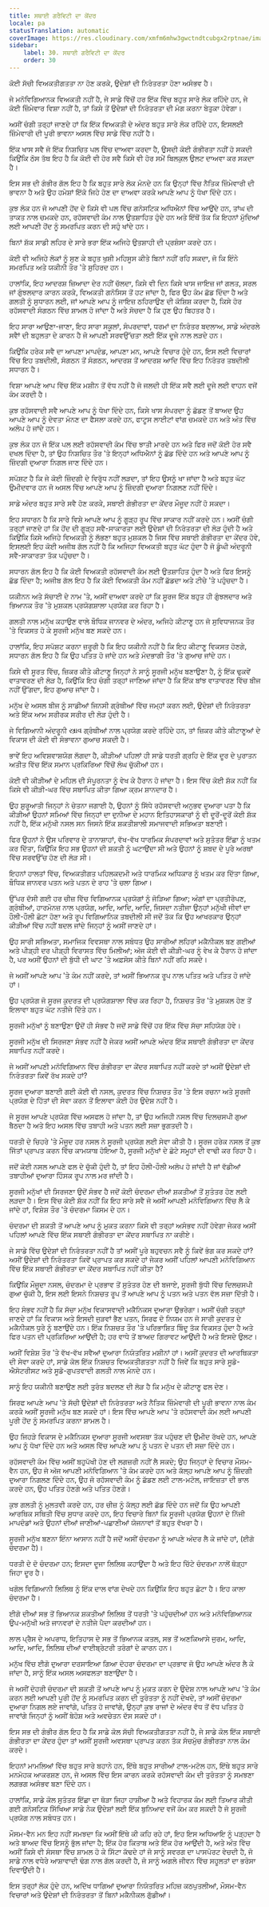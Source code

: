 ```yaml
---
title: ਸਥਾਈ ਗਰੈਵਿਟੀ ਦਾ ਕੇਂਦਰ
locale: pa
statusTranslation: automatic
coverImage: https://res.cloudinary.com/xmfm6mhw3gwctndtcubgx2rptnae/image/upload/v1740468922/small_cover_tratado_de_psicologia_revolucionaria_a4c0dca4e0.webp
sidebar:
    label: 30. ਸਥਾਈ ਗਰੈਵਿਟੀ ਦਾ ਕੇਂਦਰ
    order: 30
---
```

ਕੋਈ ਸੱਚੀ ਵਿਅਕਤੀਗਤਤਾ ਨਾ ਹੋਣ ਕਰਕੇ, ਉਦੇਸ਼ਾਂ ਦੀ ਨਿਰੰਤਰਤਾ ਹੋਣਾ ਅਸੰਭਵ ਹੈ।

ਜੇ ਮਨੋਵਿਗਿਆਨਕ ਵਿਅਕਤੀ ਨਹੀਂ ਹੈ, ਜੇ ਸਾਡੇ ਵਿੱਚੋਂ ਹਰ ਇੱਕ ਵਿੱਚ ਬਹੁਤ ਸਾਰੇ ਲੋਕ ਰਹਿੰਦੇ ਹਨ, ਜੇ ਕੋਈ ਜ਼ਿੰਮੇਵਾਰ ਵਿਸ਼ਾ ਨਹੀਂ ਹੈ, ਤਾਂ ਕਿਸੇ ਤੋਂ ਉਦੇਸ਼ਾਂ ਦੀ ਨਿਰੰਤਰਤਾ ਦੀ ਮੰਗ ਕਰਨਾ ਬੇਤੁਕਾ ਹੋਵੇਗਾ।

ਅਸੀਂ ਚੰਗੀ ਤਰ੍ਹਾਂ ਜਾਣਦੇ ਹਾਂ ਕਿ ਇੱਕ ਵਿਅਕਤੀ ਦੇ ਅੰਦਰ ਬਹੁਤ ਸਾਰੇ ਲੋਕ ਰਹਿੰਦੇ ਹਨ, ਇਸਲਈ ਜ਼ਿੰਮੇਵਾਰੀ ਦੀ ਪੂਰੀ ਭਾਵਨਾ ਅਸਲ ਵਿੱਚ ਸਾਡੇ ਵਿੱਚ ਨਹੀਂ ਹੈ।

ਇੱਕ ਖਾਸ ਸਵੈ ਜੋ ਇੱਕ ਨਿਸ਼ਚਿਤ ਪਲ ਵਿੱਚ ਦਾਅਵਾ ਕਰਦਾ ਹੈ, ਉਸਦੀ ਕੋਈ ਗੰਭੀਰਤਾ ਨਹੀਂ ਹੋ ਸਕਦੀ ਕਿਉਂਕਿ ਠੋਸ ਤੱਥ ਇਹ ਹੈ ਕਿ ਕੋਈ ਵੀ ਹੋਰ ਸਵੈ ਕਿਸੇ ਵੀ ਹੋਰ ਸਮੇਂ ਬਿਲਕੁਲ ਉਲਟ ਦਾਅਵਾ ਕਰ ਸਕਦਾ ਹੈ।

ਇਸ ਸਭ ਦੀ ਗੰਭੀਰ ਗੱਲ ਇਹ ਹੈ ਕਿ ਬਹੁਤ ਸਾਰੇ ਲੋਕ ਮੰਨਦੇ ਹਨ ਕਿ ਉਨ੍ਹਾਂ ਵਿੱਚ ਨੈਤਿਕ ਜ਼ਿੰਮੇਵਾਰੀ ਦੀ ਭਾਵਨਾ ਹੈ ਅਤੇ ਉਹ ਹਮੇਸ਼ਾਂ ਇੱਕੋ ਜਿਹੇ ਹੋਣ ਦਾ ਦਾਅਵਾ ਕਰਕੇ ਆਪਣੇ ਆਪ ਨੂੰ ਧੋਖਾ ਦਿੰਦੇ ਹਨ।

ਕੁਝ ਲੋਕ ਹਨ ਜੋ ਆਪਣੀ ਹੋਂਦ ਦੇ ਕਿਸੇ ਵੀ ਪਲ ਵਿੱਚ ਗਨੋਸਟਿਕ ਅਧਿਐਨਾਂ ਵਿੱਚ ਆਉਂਦੇ ਹਨ, ਤਾਂਘ ਦੀ ਤਾਕਤ ਨਾਲ ਚਮਕਦੇ ਹਨ, ਰਹੱਸਵਾਦੀ ਕੰਮ ਨਾਲ ਉਤਸ਼ਾਹਿਤ ਹੁੰਦੇ ਹਨ ਅਤੇ ਇੱਥੋਂ ਤੱਕ ਕਿ ਇਹਨਾਂ ਮੁੱਦਿਆਂ ਲਈ ਆਪਣੀ ਹੋਂਦ ਨੂੰ ਸਮਰਪਿਤ ਕਰਨ ਦੀ ਸਹੁੰ ਖਾਂਦੇ ਹਨ।

ਬਿਨਾਂ ਸ਼ੱਕ ਸਾਡੀ ਲਹਿਰ ਦੇ ਸਾਰੇ ਭਰਾ ਇੱਕ ਅਜਿਹੇ ਉਤਸ਼ਾਹੀ ਦੀ ਪ੍ਰਸ਼ੰਸਾ ਕਰਦੇ ਹਨ।

ਕੋਈ ਵੀ ਅਜਿਹੇ ਲੋਕਾਂ ਨੂੰ ਸੁਣ ਕੇ ਬਹੁਤ ਖੁਸ਼ੀ ਮਹਿਸੂਸ ਕੀਤੇ ਬਿਨਾਂ ਨਹੀਂ ਰਹਿ ਸਕਦਾ, ਜੋ ਕਿ ਇੰਨੇ ਸਮਰਪਿਤ ਅਤੇ ਯਕੀਨੀ ਤੌਰ 'ਤੇ ਸੁਹਿਰਦ ਹਨ।

ਹਾਲਾਂਕਿ, ਇਹ ਆਦਰਸ਼ ਜ਼ਿਆਦਾ ਦੇਰ ਨਹੀਂ ਚੱਲਦਾ, ਕਿਸੇ ਵੀ ਦਿਨ ਕਿਸੇ ਖਾਸ ਜਾਇਜ਼ ਜਾਂ ਗਲਤ, ਸਰਲ ਜਾਂ ਗੁੰਝਲਦਾਰ ਕਾਰਨ ਕਰਕੇ, ਵਿਅਕਤੀ ਗਨੋਸਿਸ ਤੋਂ ਹਟ ਜਾਂਦਾ ਹੈ, ਫਿਰ ਉਹ ਕੰਮ ਛੱਡ ਦਿੰਦਾ ਹੈ ਅਤੇ ਗਲਤੀ ਨੂੰ ਸੁਧਾਰਨ ਲਈ, ਜਾਂ ਆਪਣੇ ਆਪ ਨੂੰ ਜਾਇਜ਼ ਠਹਿਰਾਉਣ ਦੀ ਕੋਸ਼ਿਸ਼ ਕਰਦਾ ਹੈ, ਕਿਸੇ ਹੋਰ ਰਹੱਸਵਾਦੀ ਸੰਗਠਨ ਵਿੱਚ ਸ਼ਾਮਲ ਹੋ ਜਾਂਦਾ ਹੈ ਅਤੇ ਸੋਚਦਾ ਹੈ ਕਿ ਹੁਣ ਉਹ ਬਿਹਤਰ ਹੈ।

ਇਹ ਸਾਰਾ ਆਉਣਾ-ਜਾਣਾ, ਇਹ ਸਾਰਾ ਸਕੂਲਾਂ, ਸੰਪਰਦਾਵਾਂ, ਧਰਮਾਂ ਦਾ ਨਿਰੰਤਰ ਬਦਲਾਅ, ਸਾਡੇ ਅੰਦਰਲੇ ਸਵੈਾਂ ਦੀ ਬਹੁਲਤਾ ਦੇ ਕਾਰਨ ਹੈ ਜੋ ਆਪਣੀ ਸਰਵਉੱਚਤਾ ਲਈ ਇੱਕ ਦੂਜੇ ਨਾਲ ਲੜਦੇ ਹਨ।

ਕਿਉਂਕਿ ਹਰੇਕ ਸਵੈ ਦਾ ਆਪਣਾ ਮਾਪਦੰਡ, ਆਪਣਾ ਮਨ, ਆਪਣੇ ਵਿਚਾਰ ਹੁੰਦੇ ਹਨ, ਇਸ ਲਈ ਵਿਚਾਰਾਂ ਵਿੱਚ ਇਹ ਤਬਦੀਲੀ, ਸੰਗਠਨ ਤੋਂ ਸੰਗਠਨ, ਆਦਰਸ਼ ਤੋਂ ਆਦਰਸ਼ ਆਦਿ ਵਿੱਚ ਇਹ ਨਿਰੰਤਰ ਤਬਦੀਲੀ ਸਧਾਰਨ ਹੈ।

ਵਿਸ਼ਾ ਆਪਣੇ ਆਪ ਵਿੱਚ ਇੱਕ ਮਸ਼ੀਨ ਤੋਂ ਵੱਧ ਨਹੀਂ ਹੈ ਜੋ ਜਲਦੀ ਹੀ ਇੱਕ ਸਵੈ ਲਈ ਦੂਜੇ ਲਈ ਵਾਹਨ ਵਜੋਂ ਕੰਮ ਕਰਦੀ ਹੈ।

ਕੁਝ ਰਹੱਸਵਾਦੀ ਸਵੈ ਆਪਣੇ ਆਪ ਨੂੰ ਧੋਖਾ ਦਿੰਦੇ ਹਨ, ਕਿਸੇ ਖਾਸ ਸੰਪਰਦਾ ਨੂੰ ਛੱਡਣ ਤੋਂ ਬਾਅਦ ਉਹ ਆਪਣੇ ਆਪ ਨੂੰ ਦੇਵਤਾ ਮੰਨਣ ਦਾ ਫੈਸਲਾ ਕਰਦੇ ਹਨ, ਫਾਟੂਸ ਲਾਈਟਾਂ ਵਾਂਗ ਚਮਕਦੇ ਹਨ ਅਤੇ ਅੰਤ ਵਿੱਚ ਅਲੋਪ ਹੋ ਜਾਂਦੇ ਹਨ।

ਕੁਝ ਲੋਕ ਹਨ ਜੋ ਇੱਕ ਪਲ ਲਈ ਰਹੱਸਵਾਦੀ ਕੰਮ ਵਿੱਚ ਝਾਤੀ ਮਾਰਦੇ ਹਨ ਅਤੇ ਫਿਰ ਜਦੋਂ ਕੋਈ ਹੋਰ ਸਵੈ ਦਖਲ ਦਿੰਦਾ ਹੈ, ਤਾਂ ਉਹ ਨਿਸ਼ਚਿਤ ਤੌਰ 'ਤੇ ਇਨ੍ਹਾਂ ਅਧਿਐਨਾਂ ਨੂੰ ਛੱਡ ਦਿੰਦੇ ਹਨ ਅਤੇ ਆਪਣੇ ਆਪ ਨੂੰ ਜ਼ਿੰਦਗੀ ਦੁਆਰਾ ਨਿਗਲ ਜਾਣ ਦਿੰਦੇ ਹਨ।

ਸਪੱਸ਼ਟ ਹੈ ਕਿ ਜੇ ਕੋਈ ਜ਼ਿੰਦਗੀ ਦੇ ਵਿਰੁੱਧ ਨਹੀਂ ਲੜਦਾ, ਤਾਂ ਇਹ ਉਸਨੂੰ ਖਾ ਜਾਂਦਾ ਹੈ ਅਤੇ ਬਹੁਤ ਘੱਟ ਉਮੀਦਵਾਰ ਹਨ ਜੋ ਅਸਲ ਵਿੱਚ ਆਪਣੇ ਆਪ ਨੂੰ ਜ਼ਿੰਦਗੀ ਦੁਆਰਾ ਨਿਗਲਣ ਨਹੀਂ ਦਿੰਦੇ।

ਸਾਡੇ ਅੰਦਰ ਬਹੁਤ ਸਾਰੇ ਸਵੈ ਹੋਣ ਕਰਕੇ, ਸਥਾਈ ਗੰਭੀਰਤਾ ਦਾ ਕੇਂਦਰ ਮੌਜੂਦ ਨਹੀਂ ਹੋ ਸਕਦਾ।

ਇਹ ਸਧਾਰਨ ਹੈ ਕਿ ਸਾਰੇ ਵਿਸ਼ੇ ਆਪਣੇ ਆਪ ਨੂੰ ਗੂੜ੍ਹ ਰੂਪ ਵਿੱਚ ਸਾਕਾਰ ਨਹੀਂ ਕਰਦੇ ਹਨ। ਅਸੀਂ ਚੰਗੀ ਤਰ੍ਹਾਂ ਜਾਣਦੇ ਹਾਂ ਕਿ ਹੋਂਦ ਦੀ ਗੂੜ੍ਹ ਸਵੈ-ਸਾਕਾਰਤਾ ਲਈ ਉਦੇਸ਼ਾਂ ਦੀ ਨਿਰੰਤਰਤਾ ਦੀ ਲੋੜ ਹੁੰਦੀ ਹੈ ਅਤੇ ਕਿਉਂਕਿ ਕਿਸੇ ਅਜਿਹੇ ਵਿਅਕਤੀ ਨੂੰ ਲੱਭਣਾ ਬਹੁਤ ਮੁਸ਼ਕਲ ਹੈ ਜਿਸ ਵਿੱਚ ਸਥਾਈ ਗੰਭੀਰਤਾ ਦਾ ਕੇਂਦਰ ਹੋਵੇ, ਇਸਲਈ ਇਹ ਕੋਈ ਅਜੀਬ ਗੱਲ ਨਹੀਂ ਹੈ ਕਿ ਅਜਿਹਾ ਵਿਅਕਤੀ ਬਹੁਤ ਘੱਟ ਹੁੰਦਾ ਹੈ ਜੋ ਡੂੰਘੀ ਅੰਦਰੂਨੀ ਸਵੈ-ਸਾਕਾਰਤਾ ਤੱਕ ਪਹੁੰਚਦਾ ਹੈ।

ਸਧਾਰਨ ਗੱਲ ਇਹ ਹੈ ਕਿ ਕੋਈ ਵਿਅਕਤੀ ਰਹੱਸਵਾਦੀ ਕੰਮ ਲਈ ਉਤਸ਼ਾਹਿਤ ਹੁੰਦਾ ਹੈ ਅਤੇ ਫਿਰ ਇਸਨੂੰ ਛੱਡ ਦਿੰਦਾ ਹੈ; ਅਜੀਬ ਗੱਲ ਇਹ ਹੈ ਕਿ ਕੋਈ ਵਿਅਕਤੀ ਕੰਮ ਨਹੀਂ ਛੱਡਦਾ ਅਤੇ ਟੀਚੇ 'ਤੇ ਪਹੁੰਚਦਾ ਹੈ।

ਯਕੀਨਨ ਅਤੇ ਸੱਚਾਈ ਦੇ ਨਾਮ 'ਤੇ, ਅਸੀਂ ਦਾਅਵਾ ਕਰਦੇ ਹਾਂ ਕਿ ਸੂਰਜ ਇੱਕ ਬਹੁਤ ਹੀ ਗੁੰਝਲਦਾਰ ਅਤੇ ਭਿਆਨਕ ਤੌਰ 'ਤੇ ਮੁਸ਼ਕਲ ਪ੍ਰਯੋਗਸ਼ਾਲਾ ਪ੍ਰਯੋਗ ਕਰ ਰਿਹਾ ਹੈ।

ਗਲਤੀ ਨਾਲ ਮਨੁੱਖ ਕਹਾਉਣ ਵਾਲੇ ਬੌਧਿਕ ਜਾਨਵਰ ਦੇ ਅੰਦਰ, ਅਜਿਹੇ ਕੀਟਾਣੂ ਹਨ ਜੋ ਸੁਵਿਧਾਜਨਕ ਤੌਰ 'ਤੇ ਵਿਕਸਤ ਹੋ ਕੇ ਸੂਰਜੀ ਮਨੁੱਖ ਬਣ ਸਕਦੇ ਹਨ।

ਹਾਲਾਂਕਿ, ਇਹ ਸਪੱਸ਼ਟ ਕਰਨਾ ਜ਼ਰੂਰੀ ਹੈ ਕਿ ਇਹ ਯਕੀਨੀ ਨਹੀਂ ਹੈ ਕਿ ਇਹ ਕੀਟਾਣੂ ਵਿਕਸਤ ਹੋਣਗੇ, ਸਧਾਰਨ ਗੱਲ ਇਹ ਹੈ ਕਿ ਉਹ ਪਤਿਤ ਹੋ ਜਾਂਦੇ ਹਨ ਅਤੇ ਮੰਦਭਾਗੀ ਤੌਰ 'ਤੇ ਗੁਆਚ ਜਾਂਦੇ ਹਨ।

ਕਿਸੇ ਵੀ ਸੂਰਤ ਵਿੱਚ, ਜ਼ਿਕਰ ਕੀਤੇ ਕੀਟਾਣੂ ਜਿਨ੍ਹਾਂ ਨੇ ਸਾਨੂੰ ਸੂਰਜੀ ਮਨੁੱਖ ਬਣਾਉਣਾ ਹੈ, ਨੂੰ ਇੱਕ ਢੁਕਵੇਂ ਵਾਤਾਵਰਣ ਦੀ ਲੋੜ ਹੈ, ਕਿਉਂਕਿ ਇਹ ਚੰਗੀ ਤਰ੍ਹਾਂ ਜਾਣਿਆ ਜਾਂਦਾ ਹੈ ਕਿ ਇੱਕ ਬਾਂਝ ਵਾਤਾਵਰਣ ਵਿੱਚ ਬੀਜ ਨਹੀਂ ਉੱਗਦਾ, ਇਹ ਗੁਆਚ ਜਾਂਦਾ ਹੈ।

ਮਨੁੱਖ ਦੇ ਅਸਲ ਬੀਜ ਨੂੰ ਸਾਡੀਆਂ ਜਿਨਸੀ ਗ੍ਰੰਥੀਆਂ ਵਿੱਚ ਜਮ੍ਹਾਂ ਕਰਨ ਲਈ, ਉਦੇਸ਼ਾਂ ਦੀ ਨਿਰੰਤਰਤਾ ਅਤੇ ਇੱਕ ਆਮ ਸਰੀਰਕ ਸਰੀਰ ਦੀ ਲੋੜ ਹੁੰਦੀ ਹੈ।

ਜੇ ਵਿਗਿਆਨੀ ਅੰਦਰੂਨੀ સ્ત્રાવ ਗ੍ਰੰਥੀਆਂ ਨਾਲ ਪ੍ਰਯੋਗ ਕਰਦੇ ਰਹਿੰਦੇ ਹਨ, ਤਾਂ ਜ਼ਿਕਰ ਕੀਤੇ ਕੀਟਾਣੂਆਂ ਦੇ ਵਿਕਾਸ ਦੀ ਕੋਈ ਵੀ ਸੰਭਾਵਨਾ ਗੁਆਚ ਸਕਦੀ ਹੈ।

ਭਾਵੇਂ ਇਹ ਅਵਿਸ਼ਵਾਸ਼ਯੋਗ ਲੱਗਦਾ ਹੈ, ਕੀੜੀਆਂ ਪਹਿਲਾਂ ਹੀ ਸਾਡੇ ਧਰਤੀ ਗ੍ਰਹਿ ਦੇ ਇੱਕ ਦੂਰ ਦੇ ਪੁਰਾਤਨ ਅਤੀਤ ਵਿੱਚ ਇੱਕ ਸਮਾਨ ਪ੍ਰਕਿਰਿਆ ਵਿੱਚੋਂ ਲੰਘ ਚੁੱਕੀਆਂ ਹਨ।

ਕੋਈ ਵੀ ਕੀੜੀਆਂ ਦੇ ਮਹਿਲ ਦੀ ਸੰਪੂਰਨਤਾ ਨੂੰ ਵੇਖ ਕੇ ਹੈਰਾਨ ਹੋ ਜਾਂਦਾ ਹੈ। ਇਸ ਵਿੱਚ ਕੋਈ ਸ਼ੱਕ ਨਹੀਂ ਕਿ ਕਿਸੇ ਵੀ ਕੀੜੀ-ਘਰ ਵਿੱਚ ਸਥਾਪਿਤ ਕੀਤਾ ਗਿਆ ਕ੍ਰਮ ਸ਼ਾਨਦਾਰ ਹੈ।

ਉਹ ਸ਼ੁਰੂਆਤੀ ਜਿਨ੍ਹਾਂ ਨੇ ਚੇਤਨਾ ਜਗਾਈ ਹੈ, ਉਹਨਾਂ ਨੂੰ ਸਿੱਧੇ ਰਹੱਸਵਾਦੀ ਅਨੁਭਵ ਦੁਆਰਾ ਪਤਾ ਹੈ ਕਿ ਕੀੜੀਆਂ ਉਹਨਾਂ ਸਮਿਆਂ ਵਿੱਚ ਜਿਨ੍ਹਾਂ ਦਾ ਦੁਨੀਆ ਦੇ ਮਹਾਨ ਇਤਿਹਾਸਕਾਰਾਂ ਨੂੰ ਵੀ ਦੂਰੋਂ-ਦੂਰੋਂ ਕੋਈ ਸ਼ੱਕ ਨਹੀਂ ਹੈ, ਇੱਕ ਮਨੁੱਖੀ ਨਸਲ ਸਨ ਜਿਸਨੇ ਇੱਕ ਸ਼ਕਤੀਸ਼ਾਲੀ ਸਮਾਜਵਾਦੀ ਸਭਿਅਤਾ ਬਣਾਈ।

ਫਿਰ ਉਹਨਾਂ ਨੇ ਉਸ ਪਰਿਵਾਰ ਦੇ ਤਾਨਾਸ਼ਾਹਾਂ, ਵੱਖ-ਵੱਖ ਧਾਰਮਿਕ ਸੰਪਰਦਾਵਾਂ ਅਤੇ ਸੁਤੰਤਰ ਇੱਛਾ ਨੂੰ ਖਤਮ ਕਰ ਦਿੱਤਾ, ਕਿਉਂਕਿ ਇਹ ਸਭ ਉਹਨਾਂ ਦੀ ਸ਼ਕਤੀ ਨੂੰ ਘਟਾਉਂਦਾ ਸੀ ਅਤੇ ਉਹਨਾਂ ਨੂੰ ਸ਼ਬਦ ਦੇ ਪੂਰੇ ਅਰਥਾਂ ਵਿੱਚ ਸਰਵਉੱਚ ਹੋਣ ਦੀ ਲੋੜ ਸੀ।

ਇਹਨਾਂ ਹਾਲਤਾਂ ਵਿੱਚ, ਵਿਅਕਤੀਗਤ ਪਹਿਲਕਦਮੀ ਅਤੇ ਧਾਰਮਿਕ ਅਧਿਕਾਰ ਨੂੰ ਖਤਮ ਕਰ ਦਿੱਤਾ ਗਿਆ, ਬੌਧਿਕ ਜਾਨਵਰ ਪਤਨ ਅਤੇ ਪਤਨ ਦੇ ਰਾਹ 'ਤੇ ਚਲਾ ਗਿਆ।

ਉੱਪਰ ਦੱਸੀ ਗਈ ਹਰ ਚੀਜ਼ ਵਿੱਚ ਵਿਗਿਆਨਕ ਪ੍ਰਯੋਗਾਂ ਨੂੰ ਜੋੜਿਆ ਗਿਆ; ਅੰਗਾਂ ਦਾ ਪ੍ਰਤੀਰੋਪਣ, ਗ੍ਰੰਥੀਆਂ, ਹਾਰਮੋਨਜ਼ ਨਾਲ ਪ੍ਰਯੋਗ, ਆਦਿ, ਆਦਿ, ਆਦਿ, ਜਿਸਦਾ ਨਤੀਜਾ ਉਨ੍ਹਾਂ ਮਨੁੱਖੀ ਜੀਵਾਂ ਦਾ ਹੌਲੀ-ਹੌਲੀ ਛੋਟਾ ਹੋਣਾ ਅਤੇ ਰੂਪ ਵਿਗਿਆਨਿਕ ਤਬਦੀਲੀ ਸੀ ਜਦੋਂ ਤੱਕ ਕਿ ਉਹ ਆਖਰਕਾਰ ਉਨ੍ਹਾਂ ਕੀੜੀਆਂ ਵਿੱਚ ਨਹੀਂ ਬਦਲ ਜਾਂਦੇ ਜਿਨ੍ਹਾਂ ਨੂੰ ਅਸੀਂ ਜਾਣਦੇ ਹਾਂ।

ਉਹ ਸਾਰੀ ਸਭਿਅਤਾ, ਸਮਾਜਿਕ ਵਿਵਸਥਾ ਨਾਲ ਸਬੰਧਤ ਉਹ ਸਾਰੀਆਂ ਲਹਿਰਾਂ ਮਕੈਨੀਕਲ ਬਣ ਗਈਆਂ ਅਤੇ ਪੀੜ੍ਹੀ ਦਰ ਪੀੜ੍ਹੀ ਵਿਰਾਸਤ ਵਿੱਚ ਮਿਲੀਆਂ; ਅੱਜ ਕੋਈ ਵੀ ਕੀੜੀ-ਘਰ ਨੂੰ ਵੇਖ ਕੇ ਹੈਰਾਨ ਹੋ ਜਾਂਦਾ ਹੈ, ਪਰ ਅਸੀਂ ਉਹਨਾਂ ਦੀ ਬੁੱਧੀ ਦੀ ਘਾਟ 'ਤੇ ਅਫ਼ਸੋਸ ਕੀਤੇ ਬਿਨਾਂ ਨਹੀਂ ਰਹਿ ਸਕਦੇ।

ਜੇ ਅਸੀਂ ਆਪਣੇ ਆਪ 'ਤੇ ਕੰਮ ਨਹੀਂ ਕਰਦੇ, ਤਾਂ ਅਸੀਂ ਭਿਆਨਕ ਰੂਪ ਨਾਲ ਪਤਿਤ ਅਤੇ ਪਤਿਤ ਹੋ ਜਾਂਦੇ ਹਾਂ।

ਉਹ ਪ੍ਰਯੋਗ ਜੋ ਸੂਰਜ ਕੁਦਰਤ ਦੀ ਪ੍ਰਯੋਗਸ਼ਾਲਾ ਵਿੱਚ ਕਰ ਰਿਹਾ ਹੈ, ਨਿਸ਼ਚਤ ਤੌਰ 'ਤੇ ਮੁਸ਼ਕਲ ਹੋਣ ਤੋਂ ਇਲਾਵਾ ਬਹੁਤ ਘੱਟ ਨਤੀਜੇ ਦਿੱਤੇ ਹਨ।

ਸੂਰਜੀ ਮਨੁੱਖਾਂ ਨੂੰ ਬਣਾਉਣਾ ਉਦੋਂ ਹੀ ਸੰਭਵ ਹੈ ਜਦੋਂ ਸਾਡੇ ਵਿੱਚੋਂ ਹਰ ਇੱਕ ਵਿੱਚ ਸੱਚਾ ਸਹਿਯੋਗ ਹੋਵੇ।

ਸੂਰਜੀ ਮਨੁੱਖ ਦੀ ਸਿਰਜਣਾ ਸੰਭਵ ਨਹੀਂ ਹੈ ਜੇਕਰ ਅਸੀਂ ਆਪਣੇ ਅੰਦਰ ਇੱਕ ਸਥਾਈ ਗੰਭੀਰਤਾ ਦਾ ਕੇਂਦਰ ਸਥਾਪਿਤ ਨਹੀਂ ਕਰਦੇ।

ਜੇ ਅਸੀਂ ਆਪਣੀ ਮਨੋਵਿਗਿਆਨ ਵਿੱਚ ਗੰਭੀਰਤਾ ਦਾ ਕੇਂਦਰ ਸਥਾਪਿਤ ਨਹੀਂ ਕਰਦੇ ਤਾਂ ਅਸੀਂ ਉਦੇਸ਼ਾਂ ਦੀ ਨਿਰੰਤਰਤਾ ਕਿਵੇਂ ਰੱਖ ਸਕਦੇ ਹਾਂ?

ਸੂਰਜ ਦੁਆਰਾ ਬਣਾਈ ਗਈ ਕੋਈ ਵੀ ਨਸਲ, ਕੁਦਰਤ ਵਿੱਚ ਨਿਸ਼ਚਤ ਤੌਰ 'ਤੇ ਇਸ ਰਚਨਾ ਅਤੇ ਸੂਰਜੀ ਪ੍ਰਯੋਗ ਦੇ ਹਿੱਤਾਂ ਦੀ ਸੇਵਾ ਕਰਨ ਤੋਂ ਇਲਾਵਾ ਕੋਈ ਹੋਰ ਉਦੇਸ਼ ਨਹੀਂ ਹੈ।

ਜੇ ਸੂਰਜ ਆਪਣੇ ਪ੍ਰਯੋਗ ਵਿੱਚ ਅਸਫਲ ਹੋ ਜਾਂਦਾ ਹੈ, ਤਾਂ ਉਹ ਅਜਿਹੀ ਨਸਲ ਵਿੱਚ ਦਿਲਚਸਪੀ ਗੁਆ ਬੈਠਦਾ ਹੈ ਅਤੇ ਇਹ ਅਸਲ ਵਿੱਚ ਤਬਾਹੀ ਅਤੇ ਪਤਨ ਲਈ ਸਜ਼ਾ ਭੁਗਤਦੀ ਹੈ।

ਧਰਤੀ ਦੇ ਚਿਹਰੇ 'ਤੇ ਮੌਜੂਦ ਹਰ ਨਸਲ ਨੇ ਸੂਰਜੀ ਪ੍ਰਯੋਗ ਲਈ ਸੇਵਾ ਕੀਤੀ ਹੈ। ਸੂਰਜ ਹਰੇਕ ਨਸਲ ਤੋਂ ਕੁਝ ਜਿੱਤਾਂ ਪ੍ਰਾਪਤ ਕਰਨ ਵਿੱਚ ਕਾਮਯਾਬ ਹੋਇਆ ਹੈ, ਸੂਰਜੀ ਮਨੁੱਖਾਂ ਦੇ ਛੋਟੇ ਸਮੂਹਾਂ ਦੀ ਵਾਢੀ ਕਰ ਰਿਹਾ ਹੈ।

ਜਦੋਂ ਕੋਈ ਨਸਲ ਆਪਣੇ ਫਲ ਦੇ ਚੁੱਕੀ ਹੁੰਦੀ ਹੈ, ਤਾਂ ਇਹ ਹੌਲੀ-ਹੌਲੀ ਅਲੋਪ ਹੋ ਜਾਂਦੀ ਹੈ ਜਾਂ ਵੱਡੀਆਂ ਤਬਾਹੀਆਂ ਦੁਆਰਾ ਹਿੰਸਕ ਰੂਪ ਨਾਲ ਮਰ ਜਾਂਦੀ ਹੈ।

ਸੂਰਜੀ ਮਨੁੱਖਾਂ ਦੀ ਸਿਰਜਣਾ ਉਦੋਂ ਸੰਭਵ ਹੈ ਜਦੋਂ ਕੋਈ ਚੰਦਰਮਾ ਦੀਆਂ ਸ਼ਕਤੀਆਂ ਤੋਂ ਸੁਤੰਤਰ ਹੋਣ ਲਈ ਲੜਦਾ ਹੈ। ਇਸ ਵਿੱਚ ਕੋਈ ਸ਼ੱਕ ਨਹੀਂ ਕਿ ਇਹ ਸਾਰੇ ਸਵੈ ਜੋ ਅਸੀਂ ਆਪਣੀ ਮਨੋਵਿਗਿਆਨ ਵਿੱਚ ਲੈ ਕੇ ਜਾਂਦੇ ਹਾਂ, ਵਿਸ਼ੇਸ਼ ਤੌਰ 'ਤੇ ਚੰਦਰਮਾ ਕਿਸਮ ਦੇ ਹਨ।

ਚੰਦਰਮਾ ਦੀ ਸ਼ਕਤੀ ਤੋਂ ਆਪਣੇ ਆਪ ਨੂੰ ਮੁਕਤ ਕਰਨਾ ਕਿਸੇ ਵੀ ਤਰ੍ਹਾਂ ਅਸੰਭਵ ਨਹੀਂ ਹੋਵੇਗਾ ਜੇਕਰ ਅਸੀਂ ਪਹਿਲਾਂ ਆਪਣੇ ਵਿੱਚ ਇੱਕ ਸਥਾਈ ਗੰਭੀਰਤਾ ਦਾ ਕੇਂਦਰ ਸਥਾਪਿਤ ਨਾ ਕਰੀਏ।

ਜੇ ਸਾਡੇ ਵਿੱਚ ਉਦੇਸ਼ਾਂ ਦੀ ਨਿਰੰਤਰਤਾ ਨਹੀਂ ਹੈ ਤਾਂ ਅਸੀਂ ਪੂਰੇ ਬਹੁਵਚਨ ਸਵੈ ਨੂੰ ਕਿਵੇਂ ਭੰਗ ਕਰ ਸਕਦੇ ਹਾਂ? ਅਸੀਂ ਉਦੇਸ਼ਾਂ ਦੀ ਨਿਰੰਤਰਤਾ ਕਿਵੇਂ ਪ੍ਰਾਪਤ ਕਰ ਸਕਦੇ ਹਾਂ ਜੇਕਰ ਅਸੀਂ ਪਹਿਲਾਂ ਆਪਣੀ ਮਨੋਵਿਗਿਆਨ ਵਿੱਚ ਇੱਕ ਸਥਾਈ ਗੰਭੀਰਤਾ ਦਾ ਕੇਂਦਰ ਸਥਾਪਿਤ ਨਹੀਂ ਕੀਤਾ ਹੈ?

ਕਿਉਂਕਿ ਮੌਜੂਦਾ ਨਸਲ, ਚੰਦਰਮਾ ਦੇ ਪ੍ਰਭਾਵ ਤੋਂ ਸੁਤੰਤਰ ਹੋਣ ਦੀ ਬਜਾਏ, ਸੂਰਜੀ ਬੁੱਧੀ ਵਿੱਚ ਦਿਲਚਸਪੀ ਗੁਆ ਚੁੱਕੀ ਹੈ, ਇਸ ਲਈ ਇਸਨੇ ਨਿਸ਼ਚਤ ਰੂਪ ਤੋਂ ਆਪਣੇ ਆਪ ਨੂੰ ਪਤਨ ਅਤੇ ਪਤਨ ਵੱਲ ਸਜ਼ਾ ਦਿੱਤੀ ਹੈ।

ਇਹ ਸੰਭਵ ਨਹੀਂ ਹੈ ਕਿ ਸੱਚਾ ਮਨੁੱਖ ਵਿਕਾਸਵਾਦੀ ਮਕੈਨਿਕਸ ਦੁਆਰਾ ਉਭਰੇਗਾ। ਅਸੀਂ ਚੰਗੀ ਤਰ੍ਹਾਂ ਜਾਣਦੇ ਹਾਂ ਕਿ ਵਿਕਾਸ ਅਤੇ ਇਸਦੀ ਜੁੜਵਾਂ ਭੈਣ ਪਤਨ, ਸਿਰਫ ਦੋ ਨਿਯਮ ਹਨ ਜੋ ਸਾਰੀ ਕੁਦਰਤ ਦੇ ਮਕੈਨੀਕਲ ਧੁਰੇ ਨੂੰ ਬਣਾਉਂਦੇ ਹਨ। ਇੱਕ ਨਿਸ਼ਚਤ ਤੌਰ 'ਤੇ ਪਰਿਭਾਸ਼ਿਤ ਬਿੰਦੂ ਤੱਕ ਵਿਕਸਤ ਹੁੰਦਾ ਹੈ ਅਤੇ ਫਿਰ ਪਤਨ ਦੀ ਪ੍ਰਕਿਰਿਆ ਆਉਂਦੀ ਹੈ; ਹਰ ਵਾਧੇ ਤੋਂ ਬਾਅਦ ਗਿਰਾਵਟ ਆਉਂਦੀ ਹੈ ਅਤੇ ਇਸਦੇ ਉਲਟ।

ਅਸੀਂ ਵਿਸ਼ੇਸ਼ ਤੌਰ 'ਤੇ ਵੱਖ-ਵੱਖ ਸਵੈਆਂ ਦੁਆਰਾ ਨਿਯੰਤਰਿਤ ਮਸ਼ੀਨਾਂ ਹਾਂ। ਅਸੀਂ ਕੁਦਰਤ ਦੀ ਆਰਥਿਕਤਾ ਦੀ ਸੇਵਾ ਕਰਦੇ ਹਾਂ, ਸਾਡੇ ਕੋਲ ਇੱਕ ਨਿਸ਼ਚਤ ਵਿਅਕਤੀਗਤਤਾ ਨਹੀਂ ਹੈ ਜਿਵੇਂ ਕਿ ਬਹੁਤ ਸਾਰੇ ਸੂਡੋ-ਐਸੋਟਰੀਸਟ ਅਤੇ ਸੂਡੋ-ਗੁਪਤਵਾਦੀ ਗਲਤੀ ਨਾਲ ਮੰਨਦੇ ਹਨ।

ਸਾਨੂੰ ਇਹ ਯਕੀਨੀ ਬਣਾਉਣ ਲਈ ਤੁਰੰਤ ਬਦਲਣ ਦੀ ਲੋੜ ਹੈ ਕਿ ਮਨੁੱਖ ਦੇ ਕੀਟਾਣੂ ਫਲ ਦੇਣ।

ਸਿਰਫ ਆਪਣੇ ਆਪ 'ਤੇ ਸੱਚੀ ਉਦੇਸ਼ਾਂ ਦੀ ਨਿਰੰਤਰਤਾ ਅਤੇ ਨੈਤਿਕ ਜ਼ਿੰਮੇਵਾਰੀ ਦੀ ਪੂਰੀ ਭਾਵਨਾ ਨਾਲ ਕੰਮ ਕਰਕੇ ਅਸੀਂ ਸੂਰਜੀ ਮਨੁੱਖ ਬਣ ਸਕਦੇ ਹਾਂ। ਇਸ ਵਿੱਚ ਆਪਣੇ ਆਪ 'ਤੇ ਰਹੱਸਵਾਦੀ ਕੰਮ ਲਈ ਆਪਣੀ ਪੂਰੀ ਹੋਂਦ ਨੂੰ ਸਮਰਪਿਤ ਕਰਨਾ ਸ਼ਾਮਲ ਹੈ।

ਉਹ ਜਿਹੜੇ ਵਿਕਾਸ ਦੇ ਮਕੈਨਿਕਸ ਦੁਆਰਾ ਸੂਰਜੀ ਅਵਸਥਾ ਤੱਕ ਪਹੁੰਚਣ ਦੀ ਉਮੀਦ ਰੱਖਦੇ ਹਨ, ਆਪਣੇ ਆਪ ਨੂੰ ਧੋਖਾ ਦਿੰਦੇ ਹਨ ਅਤੇ ਅਸਲ ਵਿੱਚ ਆਪਣੇ ਆਪ ਨੂੰ ਪਤਨ ਦੇ ਪਤਨ ਦੀ ਸਜ਼ਾ ਦਿੰਦੇ ਹਨ।

ਰਹੱਸਵਾਦੀ ਕੰਮ ਵਿੱਚ ਅਸੀਂ ਬਹੁਪੱਖੀ ਹੋਣ ਦੀ ਲਗਜ਼ਰੀ ਨਹੀਂ ਲੈ ਸਕਦੇ; ਉਹ ਜਿਨ੍ਹਾਂ ਦੇ ਵਿਚਾਰ ਮੌਸਮ-ਵੈਨ ਹਨ, ਉਹ ਜੋ ਅੱਜ ਆਪਣੀ ਮਨੋਵਿਗਿਆਨ 'ਤੇ ਕੰਮ ਕਰਦੇ ਹਨ ਅਤੇ ਕੱਲ੍ਹ ਆਪਣੇ ਆਪ ਨੂੰ ਜ਼ਿੰਦਗੀ ਦੁਆਰਾ ਨਿਗਲਣ ਦਿੰਦੇ ਹਨ, ਉਹ ਜੋ ਰਹੱਸਵਾਦੀ ਕੰਮ ਨੂੰ ਛੱਡਣ ਲਈ ਟਾਲ-ਮਟੋਲ, ਜਾਇਜ਼ਤਾ ਦੀ ਭਾਲ ਕਰਦੇ ਹਨ, ਉਹ ਪਤਿਤ ਹੋਣਗੇ ਅਤੇ ਪਤਿਤ ਹੋਣਗੇ।

ਕੁਝ ਗਲਤੀ ਨੂੰ ਮੁਲਤਵੀ ਕਰਦੇ ਹਨ, ਹਰ ਚੀਜ਼ ਨੂੰ ਕੱਲ੍ਹ ਲਈ ਛੱਡ ਦਿੰਦੇ ਹਨ ਜਦੋਂ ਕਿ ਉਹ ਆਪਣੀ ਆਰਥਿਕ ਸਥਿਤੀ ਵਿੱਚ ਸੁਧਾਰ ਕਰਦੇ ਹਨ, ਇਹ ਵਿਚਾਰੇ ਬਿਨਾਂ ਕਿ ਸੂਰਜੀ ਪ੍ਰਯੋਗ ਉਹਨਾਂ ਦੇ ਨਿੱਜੀ ਮਾਪਦੰਡਾਂ ਅਤੇ ਉਹਨਾਂ ਦੀਆਂ ਜਾਣੀਆਂ-ਪਛਾਣੀਆਂ ਯੋਜਨਾਵਾਂ ਤੋਂ ਬਹੁਤ ਵੱਖਰਾ ਹੈ।

ਸੂਰਜੀ ਮਨੁੱਖ ਬਣਨਾ ਇੰਨਾ ਆਸਾਨ ਨਹੀਂ ਹੈ ਜਦੋਂ ਅਸੀਂ ਚੰਦਰਮਾ ਨੂੰ ਆਪਣੇ ਅੰਦਰ ਲੈ ਕੇ ਜਾਂਦੇ ਹਾਂ, (ਈਗੋ ਚੰਦਰਮਾ ਹੈ)।

ਧਰਤੀ ਦੇ ਦੋ ਚੰਦਰਮਾ ਹਨ; ਇਸਦਾ ਦੂਜਾ ਲਿਲਿਥ ਕਹਾਉਂਦਾ ਹੈ ਅਤੇ ਇਹ ਚਿੱਟੇ ਚੰਦਰਮਾ ਨਾਲੋਂ ਥੋੜ੍ਹਾ ਜਿਹਾ ਦੂਰ ਹੈ।

ਖਗੋਲ ਵਿਗਿਆਨੀ ਲਿਲਿਥ ਨੂੰ ਇੱਕ ਦਾਲ ਵਾਂਗ ਦੇਖਦੇ ਹਨ ਕਿਉਂਕਿ ਇਹ ਬਹੁਤ ਛੋਟਾ ਹੈ। ਇਹ ਕਾਲਾ ਚੰਦਰਮਾ ਹੈ।

ਈਗੋ ਦੀਆਂ ਸਭ ਤੋਂ ਭਿਆਨਕ ਸ਼ਕਤੀਆਂ ਲਿਲਿਥ ਤੋਂ ਧਰਤੀ 'ਤੇ ਪਹੁੰਚਦੀਆਂ ਹਨ ਅਤੇ ਮਨੋਵਿਗਿਆਨਕ ਉਪ-ਮਨੁੱਖੀ ਅਤੇ ਜਾਨਵਰਾਂ ਦੇ ਨਤੀਜੇ ਪੈਦਾ ਕਰਦੀਆਂ ਹਨ।

ਲਾਲ ਪ੍ਰੈਸ ਦੇ ਅਪਰਾਧ, ਇਤਿਹਾਸ ਦੇ ਸਭ ਤੋਂ ਭਿਆਨਕ ਕਤਲ, ਸਭ ਤੋਂ ਅਣਕਿਆਸੇ ਜੁਰਮ, ਆਦਿ, ਆਦਿ, ਆਦਿ, ਲਿਲਿਥ ਦੀਆਂ ਵਾਈਬ੍ਰੇਟਰੀ ਤਰੰਗਾਂ ਦੇ ਕਾਰਨ ਹਨ।

ਮਨੁੱਖ ਵਿੱਚ ਈਗੋ ਦੁਆਰਾ ਦਰਸਾਇਆ ਗਿਆ ਦੋਹਰਾ ਚੰਦਰਮਾ ਦਾ ਪ੍ਰਭਾਵ ਜੋ ਉਹ ਆਪਣੇ ਅੰਦਰ ਲੈ ਕੇ ਜਾਂਦਾ ਹੈ, ਸਾਨੂੰ ਇੱਕ ਅਸਲ ਅਸਫਲਤਾ ਬਣਾਉਂਦਾ ਹੈ।

ਜੇ ਅਸੀਂ ਦੋਹਰੀ ਚੰਦਰਮਾ ਦੀ ਸ਼ਕਤੀ ਤੋਂ ਆਪਣੇ ਆਪ ਨੂੰ ਮੁਕਤ ਕਰਨ ਦੇ ਉਦੇਸ਼ ਨਾਲ ਆਪਣੇ ਆਪ 'ਤੇ ਕੰਮ ਕਰਨ ਲਈ ਆਪਣੀ ਪੂਰੀ ਹੋਂਦ ਨੂੰ ਸਮਰਪਿਤ ਕਰਨ ਦੀ ਤੁਰੰਤਤਾ ਨੂੰ ਨਹੀਂ ਦੇਖਦੇ, ਤਾਂ ਅਸੀਂ ਚੰਦਰਮਾ ਦੁਆਰਾ ਨਿਗਲ ਲਏ ਜਾਵਾਂਗੇ, ਪਤਿਤ ਹੋ ਜਾਵਾਂਗੇ, ਉਨ੍ਹਾਂ ਕੁਝ ਰਾਜਾਂ ਦੇ ਅੰਦਰ ਵੱਧ ਤੋਂ ਵੱਧ ਪਤਿਤ ਹੋ ਜਾਵਾਂਗੇ ਜਿਨ੍ਹਾਂ ਨੂੰ ਅਸੀਂ ਬੇਹੋਸ਼ ਅਤੇ ਅਵਚੇਤਨ ਦੱਸ ਸਕਦੇ ਹਾਂ।

ਇਸ ਸਭ ਦੀ ਗੰਭੀਰ ਗੱਲ ਇਹ ਹੈ ਕਿ ਸਾਡੇ ਕੋਲ ਸੱਚੀ ਵਿਅਕਤੀਗਤਤਾ ਨਹੀਂ ਹੈ, ਜੇ ਸਾਡੇ ਕੋਲ ਇੱਕ ਸਥਾਈ ਗੰਭੀਰਤਾ ਦਾ ਕੇਂਦਰ ਹੁੰਦਾ ਤਾਂ ਅਸੀਂ ਸੂਰਜੀ ਅਵਸਥਾ ਪ੍ਰਾਪਤ ਕਰਨ ਤੱਕ ਸੱਚਮੁੱਚ ਗੰਭੀਰਤਾ ਨਾਲ ਕੰਮ ਕਰਦੇ।

ਇਹਨਾਂ ਮਾਮਲਿਆਂ ਵਿੱਚ ਬਹੁਤ ਸਾਰੇ ਬਹਾਨੇ ਹਨ, ਇੱਥੇ ਬਹੁਤ ਸਾਰੀਆਂ ਟਾਲ-ਮਟੋਲ ਹਨ, ਇੱਥੇ ਬਹੁਤ ਸਾਰੇ ਮਨਮੋਹਕ ਆਕਰਸ਼ਣ ਹਨ, ਜੋ ਅਸਲ ਵਿੱਚ ਇਸ ਕਾਰਨ ਕਰਕੇ ਰਹੱਸਵਾਦੀ ਕੰਮ ਦੀ ਤੁਰੰਤਤਾ ਨੂੰ ਸਮਝਣਾ ਲਗਭਗ ਅਸੰਭਵ ਬਣਾ ਦਿੰਦੇ ਹਨ।

ਹਾਲਾਂਕਿ, ਸਾਡੇ ਕੋਲ ਸੁਤੰਤਰ ਇੱਛਾ ਦਾ ਥੋੜਾ ਜਿਹਾ ਹਾਸ਼ੀਆ ਹੈ ਅਤੇ ਵਿਹਾਰਕ ਕੰਮ ਲਈ ਤਿਆਰ ਕੀਤੀ ਗਈ ਗਨੋਸਟਿਕ ਸਿੱਖਿਆ ਸਾਡੇ ਨੇਕ ਉਦੇਸ਼ਾਂ ਲਈ ਇੱਕ ਬੁਨਿਆਦ ਵਜੋਂ ਕੰਮ ਕਰ ਸਕਦੀ ਹੈ ਜੋ ਸੂਰਜੀ ਪ੍ਰਯੋਗ ਨਾਲ ਸਬੰਧਤ ਹਨ।

ਮੌਸਮ-ਵੈਨ ਮਨ ਇਹ ਨਹੀਂ ਸਮਝਦਾ ਕਿ ਅਸੀਂ ਇੱਥੇ ਕੀ ਕਹਿ ਰਹੇ ਹਾਂ, ਇਹ ਇਸ ਅਧਿਆਇ ਨੂੰ ਪੜ੍ਹਦਾ ਹੈ ਅਤੇ ਬਾਅਦ ਵਿੱਚ ਇਸਨੂੰ ਭੁੱਲ ਜਾਂਦਾ ਹੈ; ਇੱਕ ਹੋਰ ਕਿਤਾਬ ਅਤੇ ਇੱਕ ਹੋਰ ਆਉਂਦੀ ਹੈ, ਅਤੇ ਅੰਤ ਵਿੱਚ ਅਸੀਂ ਕਿਸੇ ਵੀ ਸੰਸਥਾ ਵਿੱਚ ਸ਼ਾਮਲ ਹੋ ਕੇ ਸਿੱਟਾ ਕੱਢਦੇ ਹਾਂ ਜੋ ਸਾਨੂੰ ਸਵਰਗ ਦਾ ਪਾਸਪੋਰਟ ਵੇਚਦੀ ਹੈ, ਜੋ ਸਾਡੇ ਨਾਲ ਵਧੇਰੇ ਆਸ਼ਾਵਾਦੀ ਢੰਗ ਨਾਲ ਗੱਲ ਕਰਦੀ ਹੈ, ਜੋ ਸਾਨੂੰ ਅਗਲੇ ਜੀਵਨ ਵਿੱਚ ਸਹੂਲਤਾਂ ਦਾ ਭਰੋਸਾ ਦਿਵਾਉਂਦੀ ਹੈ।

ਇਸ ਤਰ੍ਹਾਂ ਲੋਕ ਹੁੰਦੇ ਹਨ, ਅਦਿੱਖ ਧਾਗਿਆਂ ਦੁਆਰਾ ਨਿਯੰਤਰਿਤ ਮਹਿਜ਼ ਕਠਪੁਤਲੀਆਂ, ਮੌਸਮ-ਵੈਨ ਵਿਚਾਰਾਂ ਅਤੇ ਉਦੇਸ਼ਾਂ ਦੀ ਨਿਰੰਤਰਤਾ ਤੋਂ ਬਿਨਾਂ ਮਕੈਨੀਕਲ ਗੁੱਡੀਆਂ।
